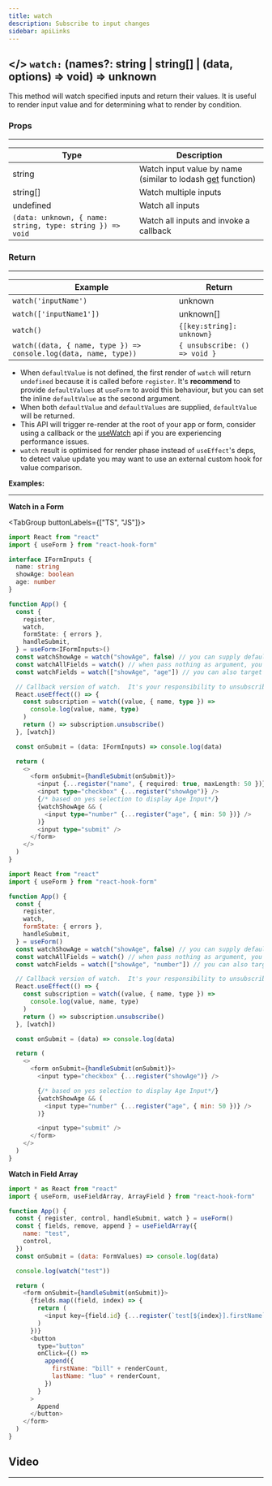 ```yaml
---
title: watch
description: Subscribe to input changes
sidebar: apiLinks
---
```


## \</> `watch:` <TypeText>(names?: string | string[] | (data, options) => void) => unknown</TypeText>

This method will watch specified inputs and return their values. It is useful to render input value and for determining what to render by condition.

### Props

---

| Type                                                                           | Description                                                                                       |
| ------------------------------------------------------------------------------ | ------------------------------------------------------------------------------------------------- |
| <TypeText>string</TypeText>                                                    | Watch input value by name (similar to lodash [get](https://lodash.com/docs/4.17.15#get) function) |
| <TypeText>string[]</TypeText>                                                  | Watch multiple inputs                                                                             |
| <TypeText>undefined</TypeText>                                                 | Watch all inputs                                                                                  |
| <TypeText>`(data: unknown, { name: string, type: string }) => void`</TypeText> | Watch all inputs and invoke a callback                                                            |

### Return

---

| Example                                                          | Return                                             |
| ---------------------------------------------------------------- | -------------------------------------------------- |
| `watch('inputName')`                                             | <TypeText>unknown</TypeText>                       |
| `watch(['inputName1'])`                                          | <TypeText>unknown[]</TypeText>                     |
| `watch()`                                                        | <TypeText>`{[key:string]: unknown}`</TypeText>     |
| `watch((data, { name, type }) => console.log(data, name, type))` | <TypeText>`{ unsubscribe: () => void }`</TypeText> |

<Admonition type="important" title="Rules">

- When `defaultValue` is not defined, the first render of `watch` will return `undefined` because it is called before `register`. It's **recommend** to provide `defaultValues` at `useForm` to avoid this behaviour, but you can set the inline `defaultValue` as the second argument.
- When both `defaultValue` and `defaultValues` are supplied, `defaultValue` will be returned.
- This API will trigger re-render at the root of your app or form, consider using a callback or the [useWatch](/docs/usewatch) api if you are experiencing performance issues.
- `watch` result is optimised for render phase instead of `useEffect`'s deps, to detect value update you may want to use an external custom hook for value comparison.

</Admonition>

**Examples:**

---

**Watch in a Form**

<TabGroup buttonLabels={["TS", "JS"]}>

```typescript copy sandbox="https://codesandbox.io/s/react-hook-form-watch-v7-ts-8et1d"
import React from "react"
import { useForm } from "react-hook-form"

interface IFormInputs {
  name: string
  showAge: boolean
  age: number
}

function App() {
  const {
    register,
    watch,
    formState: { errors },
    handleSubmit,
  } = useForm<IFormInputs>()
  const watchShowAge = watch("showAge", false) // you can supply default value as second argument
  const watchAllFields = watch() // when pass nothing as argument, you are watching everything
  const watchFields = watch(["showAge", "age"]) // you can also target specific fields by their names

  // Callback version of watch.  It's your responsibility to unsubscribe when done.
  React.useEffect(() => {
    const subscription = watch((value, { name, type }) =>
      console.log(value, name, type)
    )
    return () => subscription.unsubscribe()
  }, [watch])

  const onSubmit = (data: IFormInputs) => console.log(data)

  return (
    <>
      <form onSubmit={handleSubmit(onSubmit)}>
        <input {...register("name", { required: true, maxLength: 50 })} />
        <input type="checkbox" {...register("showAge")} />
        {/* based on yes selection to display Age Input*/}
        {watchShowAge && (
          <input type="number" {...register("age", { min: 50 })} />
        )}
        <input type="submit" />
      </form>
    </>
  )
}
```

```javascript copy sandbox="https://codesandbox.io/s/react-hook-form-watch-v7-qbxd7"
import React from "react"
import { useForm } from "react-hook-form"

function App() {
  const {
    register,
    watch,
    formState: { errors },
    handleSubmit,
  } = useForm()
  const watchShowAge = watch("showAge", false) // you can supply default value as second argument
  const watchAllFields = watch() // when pass nothing as argument, you are watching everything
  const watchFields = watch(["showAge", "number"]) // you can also target specific fields by their names

  // Callback version of watch.  It's your responsibility to unsubscribe when done.
  React.useEffect(() => {
    const subscription = watch((value, { name, type }) =>
      console.log(value, name, type)
    )
    return () => subscription.unsubscribe()
  }, [watch])

  const onSubmit = (data) => console.log(data)

  return (
    <>
      <form onSubmit={handleSubmit(onSubmit)}>
        <input type="checkbox" {...register("showAge")} />

        {/* based on yes selection to display Age Input*/}
        {watchShowAge && (
          <input type="number" {...register("age", { min: 50 })} />
        )}

        <input type="submit" />
      </form>
    </>
  )
}
```

</TabGroup>

**Watch in Field Array**

```javascript copy sandbox="https://codesandbox.io/s/watch-with-usefieldarray-e2d64"
import * as React from "react"
import { useForm, useFieldArray, ArrayField } from "react-hook-form"

function App() {
  const { register, control, handleSubmit, watch } = useForm()
  const { fields, remove, append } = useFieldArray({
    name: "test",
    control,
  })
  const onSubmit = (data: FormValues) => console.log(data)

  console.log(watch("test"))

  return (
    <form onSubmit={handleSubmit(onSubmit)}>
      {fields.map((field, index) => {
        return (
          <input key={field.id} {...register(`test[${index}].firstName`)} />
        )
      })}
      <button
        type="button"
        onClick={() =>
          append({
            firstName: "bill" + renderCount,
            lastName: "luo" + renderCount,
          })
        }
      >
        Append
      </button>
    </form>
  )
}
```

## Video

---

<YouTube youTubeId="3qLd69WMqKk" />
